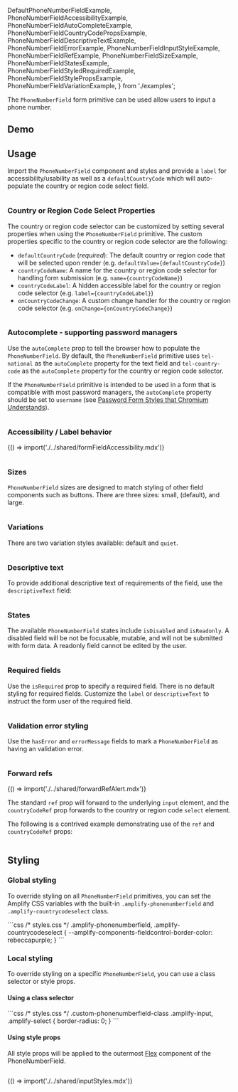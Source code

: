 
  DefaultPhoneNumberFieldExample,
  PhoneNumberFieldAccessibilityExample,
  PhoneNumberFieldAutoCompleteExample,
  PhoneNumberFieldCountryCodePropsExample,
  PhoneNumberFieldDescriptiveTextExample,
  PhoneNumberFieldErrorExample,
  PhoneNumberFieldInputStyleExample,
  PhoneNumberFieldRefExample,
  PhoneNumberFieldSizeExample,
  PhoneNumberFieldStatesExample,
  PhoneNumberFieldStyledRequiredExample,
  PhoneNumberFieldStylePropsExample,
  PhoneNumberFieldVariationExample,
} from './examples';

The `PhoneNumberField` form primitive can be used allow users to input a phone number.

## Demo

<PhoneNumberFieldDemo />

## Usage

Import the `PhoneNumberField` component and styles and provide a `label` for accessibility/usability as well as a `defaultCountryCode`
which will auto-populate the country or region code select field.

<Example>
  <DefaultPhoneNumberFieldExample />
  <ExampleCode>

```jsx file=./examples/DefaultPhoneNumberFieldExample.tsx

```

  </ExampleCode>
</Example>

### Country or Region Code Select Properties

The country or region code selector can be customized by setting several properties when using the `PhoneNumberField` primitive. The custom
properties specific to the country or region code selector are the following:

- `defaultCountryCode` (_required_): The default country or region code that will be selected upon render (e.g. `defaultValue={defaultCountryCode}`)
- `countryCodeName`: A name for the country or region code selector for handling form submission (e.g. `name={countryCodeName}`)
- `countryCodeLabel`: A hidden accessible label for the country or region code selector (e.g. `label={countryCodeLabel}`)
- `onCountryCodeChange`: A custom change handler for the country or region code selector (e.g. `onChange={onCountryCodeChange}`)

<Example>
  <PhoneNumberFieldCountryCodePropsExample />
  <ExampleCode>

```jsx file=./examples/PhoneNumberFieldCountryCodePropsExample.tsx

```

  </ExampleCode>
</Example>

### Autocomplete - supporting password managers

Use the `autoComplete` prop to tell the browser how to populate the `PhoneNumberField`. By default, the `PhoneNumberField` primitive uses `tel-national`
as the `autoComplete` property for the text field and `tel-country-code` as the `autoComplete` property for the country or region code selector.

If the `PhoneNumberField` primitive is intended to be used in a form that is compatible with most password managers, the `autoComplete` property should
be set to `username` (see [Password Form Styles that Chromium Understands](https://www.chromium.org/developers/design-documents/form-styles-that-chromium-understands)).

<Example>
  <PhoneNumberFieldAutoCompleteExample />
  <ExampleCode>

```jsx file=./examples/PhoneNumberFieldAutoCompleteExample.tsx

```

  </ExampleCode>
</Example>

### Accessibility / Label behavior

<Fragment>{() => import('./../shared/formFieldAccessibility.mdx')}</Fragment>

<Example>
  <PhoneNumberFieldAccessibilityExample />
  <ExampleCode>

```jsx file=./examples/PhoneNumberFieldAccessibilityExample.tsx

```

  </ExampleCode>
</Example>

### Sizes

`PhoneNumberField` sizes are designed to match styling of other field components such as buttons. There are three sizes: small, (default), and large.

<Example>
  <PhoneNumberFieldSizeExample />
  <ExampleCode>

```jsx file=./examples/PhoneNumberFieldSizeExample.tsx

```

  </ExampleCode>
</Example>

### Variations

There are two variation styles available: default and `quiet`.

<Example>
  <PhoneNumberFieldVariationExample />
  <ExampleCode>

```jsx file=./examples/PhoneNumberFieldVariationExample.tsx

```

  </ExampleCode>
</Example>

### Descriptive text

To provide additional descriptive text of requirements of the field, use the `descriptiveText` field:

<Example>
  <PhoneNumberFieldDescriptiveTextExample />
  <ExampleCode>

```jsx file=./examples/PhoneNumberFieldDescriptiveTextExample.tsx

```

  </ExampleCode>
</Example>

### States

The available `PhoneNumberField` states include `isDisabled` and `isReadonly`. A disabled field will be not be focusable, mutable,
and will not be submitted with form data. A readonly field cannot be edited by the user.

<Example>
  <PhoneNumberFieldStatesExample />
  <ExampleCode>

```jsx file=./examples/PhoneNumberFieldStatesExample.tsx

```

  </ExampleCode>
</Example>

### Required fields

Use the `isRequired` prop to specify a required field. There is no default styling for required fields. Customize the `label` or `descriptiveText` to instruct the form user of the required field.

<Example>
  <PhoneNumberFieldStyledRequiredExample />
  <ExampleCode>

```jsx file=./examples/PhoneNumberFieldStyledRequiredExample.tsx

```

  </ExampleCode>
</Example>

### Validation error styling

Use the `hasError` and `errorMessage` fields to mark a `PhoneNumberField` as having an validation error.

<Example>
  <PhoneNumberFieldErrorExample />
  <ExampleCode>

```jsx file=./examples/PhoneNumberFieldErrorExample.tsx

```

  </ExampleCode>
</Example>

### Forward refs

<Fragment>{() => import('./../shared/forwardRefAlert.mdx')}</Fragment>

The standard `ref` prop will forward to the underlying `input` element, and the `countryCodeRef` prop forwards to the country or region code `select` element.

The following is a contrived example demonstrating use of the `ref` and `countryCodeRef` props:

<Example>
  <PhoneNumberFieldRefExample />
  <ExampleCode>

```jsx file=./examples/PhoneNumberFieldRefExample.tsx

```

  </ExampleCode>
</Example>

## Styling

### Global styling

To override styling on all `PhoneNumberField` primitives, you can set the Amplify CSS variables with the built-in `.amplify-phonenumberfield`
and `.amplify-countrycodeselect` class.

<Example>
  <PhoneNumberField
    defaultCountryCode="+1"
    label="Globally styled field"
    className="globally-styled-textfield"
  />
  <ExampleCode>
```css
/* styles.css */
.amplify-phonenumberfield,
.amplify-countrycodeselect {
  --amplify-components-fieldcontrol-border-color: rebeccapurple;
}
```
  </ExampleCode>
</Example>

### Local styling

To override styling on a specific `PhoneNumberField`, you can use a class selector or style props.

#### Using a class selector

<Example>
  <PhoneNumberField
    className="custom-phonenumberfield-class"
    defaultCountryCode="+1"
    label="Square field"
  />
  <ExampleCode>
```css
/* styles.css */
.custom-phonenumberfield-class .amplify-input,
.amplify-select {
  border-radius: 0;
}
```
  </ExampleCode>
</Example>

#### Using style props

All style props will be applied to the outermost [Flex](/components/flex) component of the PhoneNumberField.

<Example>
  <PhoneNumberFieldStylePropsExample />
  <ExampleCode>

```jsx file=./examples/PhoneNumberFieldStylePropsExample.tsx

```

  </ExampleCode>
</Example>

<Fragment>{() => import('./../shared/inputStyles.mdx')}</Fragment>

<Example>
  <PhoneNumberFieldInputStyleExample />
  <ExampleCode>

```jsx file=./examples/PhoneNumberFieldInputStyleExample.tsx

```

  </ExampleCode>
</Example>
